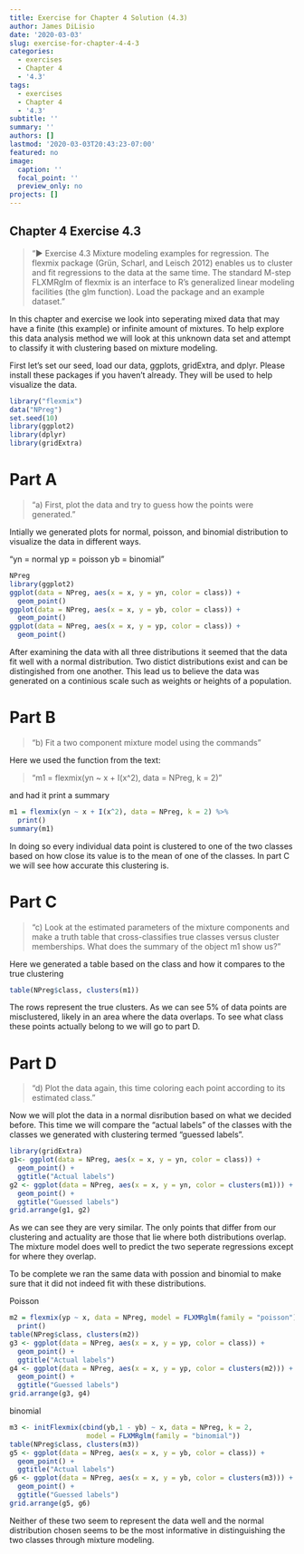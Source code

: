 ```yaml
---
title: Exercise for Chapter 4 Solution (4.3)
author: James DiLisio
date: '2020-03-03'
slug: exercise-for-chapter-4-4-3
categories:
  - exercises
  - Chapter 4
  - '4.3'
tags:
  - exercises
  - Chapter 4
  - '4.3'
subtitle: ''
summary: ''
authors: []
lastmod: '2020-03-03T20:43:23-07:00'
featured: no
image:
  caption: ''
  focal_point: ''
  preview_only: no
projects: []
---
```

## Chapter 4 Exercise 4.3

>"► Exercise 4.3
Mixture modeling examples for regression. The flexmix package (Grün, Scharl, and Leisch 2012) enables us to cluster and fit regressions to the data at the same time. The standard M-step FLXMRglm of flexmix is an interface to R’s generalized linear modeling facilities (the glm function). Load the package and an example dataset."

In this chapter and exercise we look into seperating mixed data that may have a finite (this example) or infinite amount of mixtures. To help explore this data analysis method we will look at this unknown data set and attempt to classify it with clustering based on mixture modeling.  

First let's set our seed, load our data, ggplots, gridExtra, and dplyr. Please install these packages if you haven't already. They will be used to help visualize the data.

```r
library("flexmix")
data("NPreg")
set.seed(10)
library(ggplot2)
library(dplyr)
library(gridExtra)
```
# Part A
>"a) First, plot the data and try to guess how the points were generated."


Intially we generated plots for normal, poisson, and binomial distribution to visualize the data in different ways.

"yn = normal
yp = poisson
yb = binomial"

```r
NPreg
library(ggplot2)
ggplot(data = NPreg, aes(x = x, y = yn, color = class)) +
  geom_point()
ggplot(data = NPreg, aes(x = x, y = yb, color = class)) +
  geom_point()
ggplot(data = NPreg, aes(x = x, y = yp, color = class)) +
  geom_point()
```

After examining the data with all three distributions it seemed that the data fit well with a normal distribution. Two distict distributions exist and can be distingished from one another. This lead us to believe the data was generated on a continious scale such as weights or heights of a population.


# Part B
>"b) Fit a two component mixture model using the commands"

Here we used the function from the text:

>"m1 = flexmix(yn ~ x + I(x^2), data = NPreg, k = 2)"

and had it print a summary

```r
m1 = flexmix(yn ~ x + I(x^2), data = NPreg, k = 2) %>%
  print()
summary(m1)
```

In doing so every individual data point is clustered to one of the two classes based on how close its value is to the mean of one of the classes. In part C we will see how accurate this clustering is.

# Part C
 
>"c) Look at the estimated parameters of the mixture components and make a truth table that cross-classifies true classes versus cluster memberships. What does the summary of the object m1 show us?"

Here we generated a table based on the class and how it compares to the true clustering

```r
table(NPreg$class, clusters(m1))
```

The rows represent the true clusters. As we can see 5% of data points are misclustered, likely in an area where the data overlaps. To see what class these points actually belong to we will go to part D.

# Part D

>"d) Plot the data again, this time coloring each point according to its estimated class."

Now we will plot the data in a normal disribution based on what we decided before. This time we will compare the "actual labels" of the classes with the classes we generated with clustering termed "guessed labels".

```r
library(gridExtra)
g1<- ggplot(data = NPreg, aes(x = x, y = yn, color = class)) +
  geom_point() +
  ggtitle("Actual labels")
g2 <- ggplot(data = NPreg, aes(x = x, y = yn, color = clusters(m1))) +
  geom_point() +
  ggtitle("Guessed labels")
grid.arrange(g1, g2)
```


As we can see they are very similar. The only points that differ from our clustering and actuality are those that lie where both distributions overlap. The mixture model does well to predict the two seperate regressions except for where they overlap. 

To be complete we ran the same data with possion and binomial to make sure that it did not indeed fit with these distributions.

Poisson

```r
m2 = flexmix(yp ~ x, data = NPreg, model = FLXMRglm(family = "poisson"), k = 2) %>%
  print()
table(NPreg$class, clusters(m2))
g3 <- ggplot(data = NPreg, aes(x = x, y = yp, color = class)) +
  geom_point() +
  ggtitle("Actual labels")
g4 <- ggplot(data = NPreg, aes(x = x, y = yp, color = clusters(m2))) +
  geom_point() +
  ggtitle("Guessed labels")
grid.arrange(g3, g4)
```

binomial

```r
m3 <- initFlexmix(cbind(yb,1 - yb) ~ x, data = NPreg, k = 2,
                   model = FLXMRglm(family = "binomial"))
table(NPreg$class, clusters(m3))
g5 <- ggplot(data = NPreg, aes(x = x, y = yb, color = class)) +
  geom_point() +
  ggtitle("Actual labels")
g6 <- ggplot(data = NPreg, aes(x = x, y = yb, color = clusters(m3))) +
  geom_point() +
  ggtitle("Guessed labels")
grid.arrange(g5, g6)
```


Neither of these two seem to represent the data well and the normal distribution chosen seems to be the most informative in distinguishing the two classes through mixture modeling.
